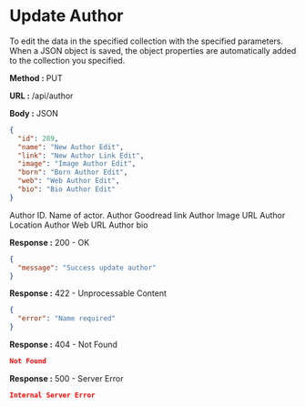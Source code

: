 
# Update Author

To edit the data in the specified collection with the specified parameters.
When a JSON object is saved, the object properties are automatically added to the collection you specified.

**Method :** <Badge variant="info">PUT</Badge>

**URL :** <Badge variant="dark">/api/author</Badge>

**Body :** <Badge variant="purple">JSON</Badge>

```json
{
  "id": 289,
  "name": "New Author Edit",
  "link": "New Author Link Edit",
  "image": "Image Author Edit",
  "born": "Born Author Edit",
  "web": "Web Author Edit",
  "bio": "Bio Author Edit"
}
```

<Param name='id' type='number' required={true}>
  Author ID.
</Param>
<Param name='name' type='string' required={true}>
  Name of actor.
</Param>
<Param name='link' type='string'>
  Author Goodread link
</Param>
<Param name='image' type='string'>
  Author Image URL
</Param>
<Param name='born' type='string'>
  Author Location
</Param>
<Param name='web' type='string'>
  Author Web URL
</Param>
<Param name='bio' type='string'>
  Author bio
</Param>

**Response :** <BadgeOutline variant="success">200 - OK</BadgeOutline>

```json
{
  "message": "Success update author"
}
```

**Response :** <BadgeOutline variant="info">422 - Unprocessable Content</BadgeOutline>

```json
{
  "error": "Name required"
}
```

**Response :** <BadgeOutline variant="warning">404 - Not Found</BadgeOutline>

```json
Not Found
```

**Response :** <BadgeOutline variant="danger">500 - Server Error</BadgeOutline>

```json
Internal Server Error
```

